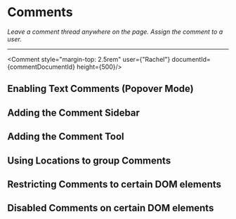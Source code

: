 
# Comments

_Leave a comment thread anywhere on the page. Assign the comment to a user._

---

<Comment style="margin-top: 2.5rem" user={"Rachel"} documentId={commentDocumentId} height={500}/>

## Enabling Text Comments (Popover Mode)

## Adding the Comment Sidebar

## Adding the Comment Tool

## Using Locations to group Comments

## Restricting Comments to certain DOM elements

## Disabled Comments on certain DOM elements